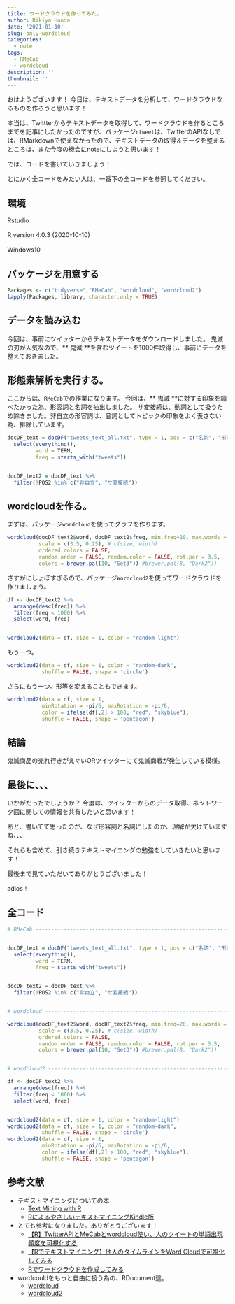 ```yaml
---
title: ワードクラウドを作ってみた。
author: Rikiya Honda
date: '2021-01-10'
slug: only-wordcloud
categories:
  - note
tags:
  - RMeCab
  - wordcloud
description: ''
thumbnail: ''
---
```


おはようございます！
今日は、テキストデータを分析して、ワードクラウドなるものを作ろうと思います！

本当は、Twittterからテキストデータを取得して、ワードクラウドを作るところまでを記事にしたかったのですが、パッケージ`rtweet`は、TwitterのAPIなしでは、RMarkdownで使えなかったので、テキストデータの取得＆データを整えるところは、また今度の機会にnoteにしようと思います！

では、コードを書いていきましょう！

とにかく全コードをみたい人は、一番下の全コードを参照してください。

## 環境
Rstudio 

R version 4.0.3 (2020-10-10)　

Windows10　


## パッケージを用意する
```r
Packages <- c("tidyverse","RMeCab", "wordcloud", "wordcloud2")
lapply(Packages, library, character.only = TRUE)
```
## データを読み込む
今回は、事前にツイッターからテキストデータをダウンロードしました。
鬼滅の刃が人気なので、** 鬼滅 **を含むツイートを1000件取得し、事前にデータを整えておきました。

## 形態素解析を実行する。
ここからは、`RMeCab`での作業になります。
今回は、** 鬼滅 **に対する印象を調べたかった為、形容詞と名詞を抽出しました。
サ変接続は、動詞として扱うため除きました。非自立の形容詞は、品詞としてトピックの印象をよく表さない為、排除しています。
```r
docDF_text = docDF("tweets_text_all.txt", type = 1, pos = c("名詞", "形容詞")) %>% 
  select(everything(), 
         word = TERM,
         freq = starts_with("tweets"))


docDF_text2 = docDF_text %>% 
  filter(!POS2 %in% c("非自立", "サ変接続")) 
```
## wordcloudを作る。
まずは、パッケージ`wordcloud`を使ってグラフを作ります。
```r
wordcloud(docDF_text2$word, docDF_text2$freq, min.freq=20, max.words = Inf, 
          scale = c(3.5, 0.25), # c(size, width)
          ordered.colors = FALSE,
          random.order = FALSE, random.color = FALSE, rot.per = 3.5, 
          colors = brewer.pal(10, "Set3")) #brewer.pal(8, "Dark2")) 
```


さすがにしょぼすぎるので、パッケージ`Wordcloud2`を使ってワードクラウドを作りましょう。
```r
df <- docDF_text2 %>% 
  arrange(desc(freq)) %>% 
  filter(freq < 1000) %>% 
  select(word, freq)


wordcloud2(data = df, size = 1, color = "random-light")

```

もう一つ。
```r

wordcloud2(data = df, size = 1, color = "random-dark", 
           shuffle = FALSE, shape = 'circle') 

```

さらにもう一つ。形等を変えることもできます。
```r

wordcloud2(data = df, size = 1, 
           minRotation = -pi/6, maxRotation = -pi/6,
           color = ifelse(df[,2] > 100, "red", "skyblue"),
           shuffle = FALSE, shape = 'pentagon') 
```

  
## 結論

鬼滅商品の売れ行きがえぐいORツイッターにて鬼滅商戦が発生している模様。  
  

##  最後に、、、
いかがだったでしょうか？
今度は、ツイッターからのデータ取得、ネットワーク図に関しての情報を共有したいと思います！

あと、書いてて思ったのが、なぜ形容詞と名詞にしたのか、理解が欠けていますね、、、

それらも含めて、引き続きテキストマイニングの勉強をしていきたいと思います！

最後まで見ていただいてありがとうございました！

adios！

## 全コード

```r

# RMeCab ------------------------------------------------------------------


docDF_text = docDF("tweets_text_all.txt", type = 1, pos = c("名詞", "形容詞")) %>% 
  select(everything(), 
         word = TERM,
         freq = starts_with("tweets"))


docDF_text2 = docDF_text %>% 
  filter(!POS2 %in% c("非自立", "サ変接続")) 


# wordcloud ---------------------------------------------------------------

wordcloud(docDF_text2$word, docDF_text2$freq, min.freq=20, max.words = Inf, 
          scale = c(3.5, 0.25), # c(size, width)
          ordered.colors = FALSE,
          random.order = FALSE, random.color = FALSE, rot.per = 3.5, 
          colors = brewer.pal(10, "Set3")) #brewer.pal(8, "Dark2")) 


# wordcloud2 --------------------------------------------------------------

df <- docDF_text2 %>% 
  arrange(desc(freq)) %>% 
  filter(freq < 1000) %>% 
  select(word, freq)


wordcloud2(data = df, size = 1, color = "random-light")
wordcloud2(data = df, size = 1, color = "random-dark", 
           shuffle = FALSE, shape = 'circle') 
wordcloud2(data = df, size = 1, 
           minRotation = -pi/6, maxRotation = -pi/6,
           color = ifelse(df[,2] > 100, "red", "skyblue"),
           shuffle = FALSE, shape = 'pentagon') 


```

## 参考文献
* テキストマイニングについての本
  + [Text Mining with R](https://www.tidytextmining.com/)
  + [RによるやさしいテキストマイニングKindle版](https://www.amazon.co.jp/R%E3%81%AB%E3%82%88%E3%82%8B%E3%82%84%E3%81%95%E3%81%97%E3%81%84%E3%83%86%E3%82%AD%E3%82%B9%E3%83%88%E3%83%9E%E3%82%A4%E3%83%8B%E3%83%B3%E3%82%B0-%E5%B0%8F%E6%9E%97%E9%9B%84%E4%B8%80%E9%83%8E-ebook/dp/B06W2MPXSL/ref=sr_1_4?dchild=1&hvadid=335559703608&hvdev=c&jp-ad-ap=0&keywords=r%E3%81%AB%E3%82%88%E3%82%8B%E3%83%86%E3%82%AD%E3%82%B9%E3%83%88%E3%83%9E%E3%82%A4%E3%83%8B%E3%83%B3%E3%82%B0&qid=1610185315&sr=8-4&tag=yahhyd-22)  


* とても参考になりました。ありがとうございます！
  + [【R】TwitterAPIとMeCabとwordcloud使い、人のツイートの単語出現頻度を可視化する](https://miyastyle.net/twitterapi-wordcloud#index_id8)
  + [【Rでテキストマイニング】他人のタイムラインをWord Cloudで可視化してみる](https://www.randpy.tokyo/entry/r_wordcloud)
  + [Rでワードクラウドを作成してみる](https://qiita.com/Sota_N/items/dfd435c4ebee29e100f7)


* wordcouldをもっと自由に扱う為の、RDocument達。
  + [wordcloud](https://www.rdocumentation.org/packages/wordcloud/versions/2.6/topics/wordcloud)
  + [wordcloud2](https://www.rdocumentation.org/packages/wordcloud2/versions/0.2.1/topics/wordcloud2)